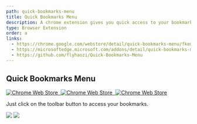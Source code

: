 ```yaml
---
path: quick-bookmarks-menu
title: Quick Bookmarks Menu
description: A chrome extension gives you quick access to your bookmarks.
type: Browser Extension
order: a
links:
  - https://chrome.google.com/webstore/detail/quick-bookmarks-menu/fkemipdcgbeknabedhecepcebhlnlhbf
  - https://microsoftedge.microsoft.com/addons/detail/quick-bookmarks-menu/nipmnpfdiiloiegpkodghkbgnhedgmhj
  - https://github.com/flyhaozi/Quick-Bookmarks-Menu
---
```

## Quick Bookmarks Menu
[![Chrome Web Store](https://img.shields.io/chrome-web-store/v/fkemipdcgbeknabedhecepcebhlnlhbf?logo=google%20chrome)&nbsp;
![Chrome Web Store](https://img.shields.io/chrome-web-store/stars/fkemipdcgbeknabedhecepcebhlnlhbf)&nbsp;
![Chrome Web Store](https://img.shields.io/chrome-web-store/users/fkemipdcgbeknabedhecepcebhlnlhbf)](https://chrome.google.com/webstore/detail/quick-bookmarks-menu/fkemipdcgbeknabedhecepcebhlnlhbf)

Just click on the toolbar button to access your bookmarks.

![](https://lh3.googleusercontent.com/O-jZF-Bg6TkAfGoNPfIjABI4wdhc4CJ2JbCUC1dHAE60z0D5XMdmhlhWeQnHNlFSvJn9xw5cvJkPpW5W78YLUC3twf8=w640-h400-e365-rj-sc0x00ffffff)
![](https://lh3.googleusercontent.com/RbMF6DQz3eLdXV-VVMuTI4H58CgF3tI2ozR5BV0sy63Sbew9I2er2SSPLbcGxDxgCQHiuqX2ig0m16GQdrWrx3SLMg=w640-h400-e365-rj-sc0x00ffffff)